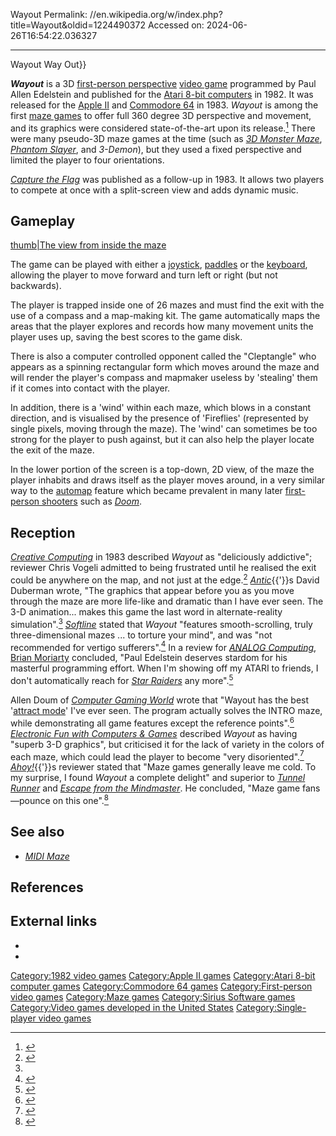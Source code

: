 Wayout
Permalink: //en.wikipedia.org/w/index.php?title=Wayout&oldid=1224490372
Accessed on: 2024-06-26T16:54:22.036327



------
Wayout
{{Short description|1982 video game}}
{{Other uses|Way Out (disambiguation){{!}}Way Out}}
{{Infobox video game
| title          = Wayout
| image          = Wayout_Atari_8-bit_Cover_Art.jpg
| caption        = 
| developer      = [[Sirius Software]]
| publisher      = [[Sirius Software]]
| designer       = Paul Allen Edelstein<ref name="giantlist">{{cite web|title=The Giant List of Classic Game Programmers|url=https://dadgum.com/giantlist/|last1=Hague|first1=James}}</ref>
| series         = 
| engine         =
| released       =  '''1982:''' Apple, Atari<br/>'''1983:''' C64
| genre          = [[List of maze video games|Maze]]
| modes          = [[Single-player]]
| platforms      = [[Atari 8-bit computers|Atari 8-bit]], [[Apple II]], [[Commodore 64]]
}}

'''''Wayout''''' is a 3D [[First-person (video games)|first-person perspective]] [[video game]] programmed by Paul Allen Edelstein and  published for the [[Atari 8-bit computers]] in 1982. It was released for the [[Apple II]] and [[Commodore 64]] in 1983. ''Wayout'' is among the first [[maze game]]s to offer full 360 degree 3D perspective and movement, and its graphics were considered state-of-the-art upon its release.<ref name="Duberman">{{cite journal
| last        = Duberman
| first       = David
| date        = February 1983
| title       = WAYOUT
| journal     = Antic |volume=1 |issue=6 |page=83
| url         = http://www.atarimagazines.com/v1n6/productreviews.html
}}</ref> There were many pseudo-3D maze games at the time (such as ''[[3D Monster Maze]]'', ''[[Phantom Slayer (video game)|Phantom Slayer]]'', and ''3-Demon''), but they used a fixed perspective and limited the player to four orientations.

''[[Capture the Flag (video game)|Capture the Flag]]'' was published as a follow-up in 1983. It allows two players to compete at once with a split-screen view and adds dynamic music.

==Gameplay==
{{Unreferenced section|date=October 2019}}
[[image:440478-wayout-atari-8-bit-screenshot-moving-along-the-walls.png|thumb|The view from inside the maze]]

The game can be played with either a [[joystick]], [[paddle (game controller)|paddles]] or the [[Computer keyboard|keyboard]], allowing the player to move forward and turn left or right (but not backwards).

The player is trapped inside one of 26 mazes and must find the exit with the use of a compass and a map-making kit. The game automatically maps the areas that the player explores and records how many movement units the player uses up, saving the best scores to the game disk.

There is also a computer controlled opponent called the "Cleptangle" who appears as a spinning rectangular form which moves around the maze and will render the player's compass and mapmaker useless by 'stealing' them if it comes into contact with the player.

In addition, there is a 'wind' within each maze, which blows in a constant direction, and is visualised by the presence of 'Fireflies' (represented by single pixels, moving through the maze). The 'wind' can sometimes be too strong for the player to push against, but it can also help the player locate the exit of the maze.

In the lower portion of the screen is a top-down, 2D view, of the maze the player inhabits and draws itself as the player moves around, in a very similar way to the [[automap]] feature which became prevalent in many later [[first-person shooter]]s such as ''[[Doom (1993 video game)|Doom]]''.

==Reception==
''[[Creative Computing]]'' in 1983 described ''Wayout'' as "deliciously addictive"; reviewer Chris Vogeli admitted to being frustrated until he realised the exit could be anywhere on the map, and not just at the edge.<ref>
{{cite magazine
| last        = Vogeli
| first       = Chris
| date        = February 1983
| title       = WAYOUT
| magazine     = Creative Computing |volume=9 |issue=2 |page=88
| url         = http://www.atarimagazines.com/creative/v9n2/88_Apple_arcade_games.php
}}</ref> ''[[Antic (magazine)|Antic]]''{{'}}s David Duberman wrote, "The graphics that appear before you as you move through the maze are more life-like and dramatic than I have ever seen. The 3-D animation... makes this game the last word in alternate-reality simulation".<ref name="Duberman"/> ''[[Softline (magazine)|Softline]]'' stated that ''Wayout'' "features smooth-scrolling, truly three-dimensional mazes ... to torture your mind", and was "not recommended for vertigo sufferers".<ref name="shore198303">{{cite news | url=http://www.cgwmuseum.org/galleries/index.php?year=1983&pub=6&id=10 | title=Wayout | work=Softline | date=March 1983 | accessdate=28 July 2014 | author=Shore, Howard A. | pages=36–37}}</ref> In a review for ''[[ANALOG Computing]]'', [[Brian Moriarty]] concluded, "Paul Edelstein deserves stardom for his masterful programming effort. When I'm showing off my ATARI to friends, I don't automatically reach for ''[[Star Raiders]]'' any more".<ref>{{cite magazine |magazine=ANALOG Compuing |last=Moriarty |first=Brian |issue=10 |date=March 1983 |title=Software Review: Wayout |page=18 |url=https://archive.org/details/analog-computing-magazine-10/page/n19/mode/2up}}</ref>

Allen Doum of ''[[Computer Gaming World]]'' wrote that "Wayout has the best '[[attract mode]]' I've ever seen. The program actually solves the INTRO maze, while demonstrating all game features except the reference points".<ref name="CGW10">{{cite magazine |last=Doum |first=Allen |title=The Atari Arena |magazine=Computer Gaming World |date=May–Jun 1983 |volume=1 |issue=10 |pages=28–29}}</ref> ''[[Electronic Fun with Computers & Games]]'' described ''Wayout'' as having "superb 3-D graphics", but criticised it for the lack of variety in the colors of each maze, which could lead the player to become "very disoriented".<ref>
{{cite magazine
| date        = June 1983
| title       = Wayout
| magazine     = Electronic Fun
| url         = http://www.atarimania.com/game-atari-400-800-xl-xe-wayout_5738.html
}}</ref> ''[[Ahoy!]]''{{'}}s reviewer stated that "Maze games generally leave me cold. To my surprise, I found ''Wayout'' a complete delight" and superior to ''[[Tunnel Runner]]'' and ''[[Escape from the Mindmaster]]''. He concluded, "Maze game fans—pounce on this one".<ref name="hallassey198403">{{cite news | url=https://archive.org/stream/Ahoy_Issue_03_1984-03_Ion_International_US#page/n59/mode/2up | title=Congo Bongo | work=Wayout | date=March 1984| accessdate=27 June 2014 | author=Hallassey, Dan | pages=60}}</ref>

==See also==
*''[[MIDI Maze]]''

==References==
{{Reflist}}
<!--- After listing your sources please cite them using inline citations and place them after the information they cite. Please see http://en.wikipedia.org/wiki/Wikipedia:REFB for instructions on how to add citations. --->

== External links ==
* {{atarimania|id=5738}}
*{{MobyGames|id=/wayout}}

[[Category:1982 video games]]
[[Category:Apple II games]]
[[Category:Atari 8-bit computer games]]
[[Category:Commodore 64 games]]
[[Category:First-person video games]]
[[Category:Maze games]]
[[Category:Sirius Software games]]
[[Category:Video games developed in the United States]]
[[Category:Single-player video games]]